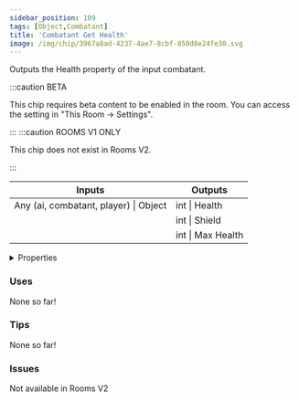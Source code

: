 ```yaml
---
sidebar_position: 109
tags: [Object,Combatant]
title: 'Combatant Get Health'
image: /img/chip/3967a8ad-4237-4ae7-8cbf-850d8e24fe30.svg
---
```


Outputs the Health property of the input combatant.

:::caution BETA

This chip requires beta content to be enabled in the room. You can access the setting in "This Room -> Settings".

:::
:::caution ROOMS V1 ONLY
    
This chip does not exist in Rooms V2.

:::


<IChip uuid="3967a8ad-4237-4ae7-8cbf-850d8e24fe30"/>

<table><thead><tr><th>Inputs</th><th>Outputs</th></tr></thead><tbody><tr><td>Any (ai, combatant, player) | Object</td><td>int | Health</td></tr><tr><td /><td>int | Shield</td></tr><tr><td /><td>int | Max Health</td></tr></tbody></table>

<details>
  <summary>Properties</summary>
  <div>
    <div>
    <table>
      <tbody>
        <tr>
          <td>Is beta required?</td>
          <td>Yes</td>
        </tr>
        <tr>
          <td>Is chip a trolling risk?</td>
          <td>No</td>
        </tr>
        <tr>
          <td>Is chip a role assignment risk?</td>
          <td>No</td>
        </tr>
        <tr>
          <td>Chip UUID</td>
          <td>3967a8ad-4237-4ae7-8cbf-850d8e24fe30</td>
        </tr>
        <tr>
          <td>Room availability</td>
          <td>Rooms V1 only</td>
        </tr>
      </tbody>
    </table>
    </div>
  </div>
</details>

### Uses

None so far!

### Tips

None so far!

### Issues

Not available in Rooms V2
